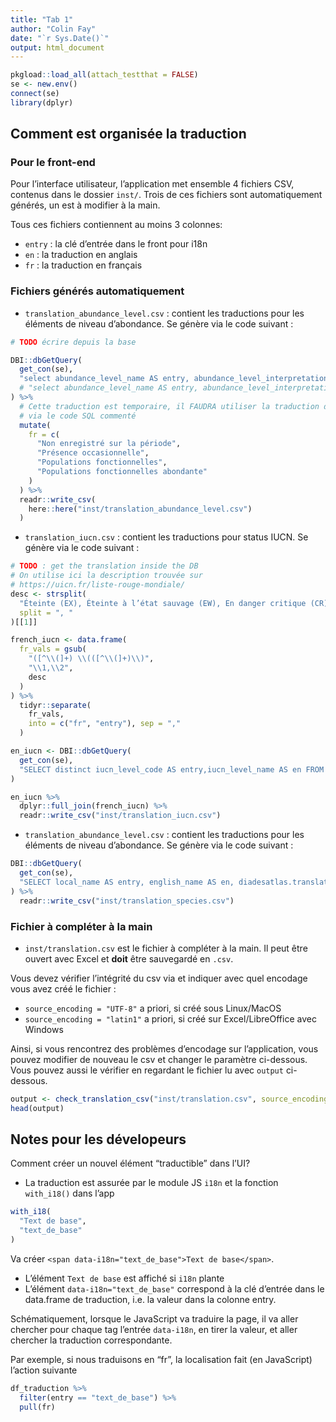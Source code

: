 ```yaml
---
title: "Tab 1"
author: "Colin Fay"
date: "`r Sys.Date()`"
output: html_document
---
```


```r
pkgload::load_all(attach_testthat = FALSE)
se <- new.env()
connect(se)
library(dplyr)
```

## Comment est organisée la traduction

### Pour le front-end 

Pour l'interface utilisateur, l'application met ensemble 4 fichiers CSV, contenus dans le dossier `inst/`. 
Trois de ces fichiers sont automatiquement générés, un est à modifier à la main. 

Tous ces fichiers contiennent au moins 3 colonnes: 

+ `entry` : la clé d'entrée dans le front pour i18n
+ `en` : la traduction en anglais
+ `fr` : la traduction en français

### Fichiers générés automatiquement 

+ `translation_abundance_level.csv` : contient les traductions pour les éléments de niveau d'abondance. 
Se génère via le code suivant : 

```r
# TODO écrire depuis la base

DBI::dbGetQuery(
  get_con(se),
  "select abundance_level_name AS entry, abundance_level_interpretation_short AS en from abundance_level"
  # "select abundance_level_name AS entry, abundance_level_interpretation_short AS en, diadesatlas.translate(abundance_level_interpretation_short, 'fr') AS fr from abundance_level"
) %>%
  # Cette traduction est temporaire, il FAUDRA utiliser la traduction depuis la base de données,
  # via le code SQL commenté
  mutate(
    fr = c(
      "Non enregistré sur la période",
      "Présence occasionnelle",
      "Populations fonctionnelles",
      "Populations fonctionnelles abondante"
    )
  ) %>%
  readr::write_csv(
    here::here("inst/translation_abundance_level.csv")
  )
```

+ `translation_iucn.csv` : contient les traductions pour status IUCN. 
Se génère via le code suivant : 

```r
# TODO : get the translation inside the DB
# On utilise ici la description trouvée sur
# https://uicn.fr/liste-rouge-mondiale/
desc <- strsplit(
  "Éteinte (EX), Éteinte à l’état sauvage (EW), En danger critique (CR), En danger (EN), Vulnérable (VU), Quasi menacée (NT), Préoccupation mineure (LC), Données insuffisantes (DD), Non évaluée (NE)",
  split = ", "
)[[1]]

french_iucn <- data.frame(
  fr_vals = gsub(
    "([^\\(]+) \\(([^\\(]+)\\)",
    "\\1,\\2",
    desc
  )
) %>%
  tidyr::separate(
    fr_vals,
    into = c("fr", "entry"), sep = ","
  )

en_iucn <- DBI::dbGetQuery(
  get_con(se),
  "SELECT distinct iucn_level_code AS entry,iucn_level_name AS en FROM v_iucn"
)

en_iucn %>%
  dplyr::full_join(french_iucn) %>%
  readr::write_csv("inst/translation_iucn.csv")
```

+ `translation_abundance_level.csv` : contient les traductions pour les éléments de niveau d'abondance. 
Se génère via le code suivant : 

```r
DBI::dbGetQuery(
  get_con(se),
  "SELECT local_name AS entry, english_name AS en, diadesatlas.translate(english_name, 'fr') AS fr from diadesatlas.species WHERE active=TRUE"
) %>%
  readr::write_csv("inst/translation_species.csv")
```

### Fichier à compléter à la main 

+ `inst/translation.csv` est le fichier à compléter à la main. 
Il peut être ouvert avec Excel et __doit__ être sauvegardé en `.csv`.

Vous devez vérifier l'intégrité du csv via et indiquer avec quel encodage vous avez créé le fichier : 

- `source_encoding = "UTF-8"` a priori, si créé sous Linux/MacOS
- `source_encoding = "latin1"` a priori, si créé sur Excel/LibreOffice avec Windows

Ainsi, si vous rencontrez des problèmes d'encodage sur l'application, vous pouvez modifier de nouveau le csv et changer le paramètre ci-dessous.
Vous pouvez aussi le vérifier en regardant le fichier lu avec `output` ci-dessous.

```r
output <- check_translation_csv("inst/translation.csv", source_encoding = "latin1")
head(output)
```

## Notes pour les dévelopeurs 

Comment créer un nouvel élément "traductible" dans l'UI?

+ La traduction est assurée par le module JS `i18n` et la fonction `with_i18()` dans l'app

```r
with_i18(
  "Text de base",
  "text_de_base"
)
```

Va créer `<span data-i18n="text_de_base">Text de base</span>`. 

+ L'élément `Text de base` est affiché si `i18n` plante
+ L'élément `data-i18n="text_de_base"` correspond à la clé d'entrée dans le data.frame de traduction, i.e. la valeur dans la colonne entry. 

Schématiquement, lorsque le JavaScript va traduire la page, il va aller chercher pour chaque tag l'entrée `data-i18n`, en tirer la valeur, et aller chercher la traduction correspondante. 

Par exemple, si nous traduisons en "fr", la localisation fait (en JavaScript) l'action suivante 

```r
df_traduction %>%
  filter(entry == "text_de_base") %>%
  pull(fr)
```

